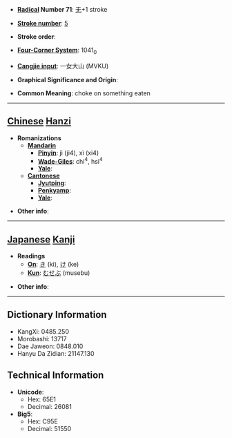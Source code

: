 * '''[[Wiktionary:Chinese radical index| Radical]] Number 71''': [[Wiktionary:Chinese radical index 无|无]]+1 stroke

* '''[[Wiktionary:Chinese total strokes index|Stroke number]]''': [[Wiktionary:Chinese total strokes index 5|5]]

* '''Stroke order''': 

* '''[[Wiktionary:Chinese four corner index|Four-Corner System]]''': 1041<sub>0</sub>

* '''[[Wiktionary:Chinese Cangjie index|Cangjie input]]''': 一女大山 (MVKU)

* '''Graphical Significance and Origin''': 

* '''Common Meaning''': choke on something eaten

----

== [[Chinese]] [[Hanzi]] ==

* '''Romanizations'''
** '''[[Mandarin]]'''
*** '''[[Pinyin]]''': jì (ji4), xì (xi4)
*** '''[[Wade-Giles]]''': chi<sup>4</sup>, hsi<sup>4</sup>
*** '''[[Yale]]''': 
** '''[[Cantonese]]'''
*** '''[[Jyutping]]''':
*** '''[[Penkyamp]]''': 
*** '''[[Yale]]''': 

* '''Other info''': 

----

== [[Japanese]] [[Kanji]] ==

* '''Readings'''
** '''[[On]]''': [[き]] (ki), [[け]] (ke)
** '''[[Kun]]''': [[むせぶ]] (musebu)

* '''Other info''':  

----

== Dictionary Information ==

* KangXi: 0485.250
* Morobashi: 13717
* Dae Jaweon: 0848.010
* Hanyu Da Zidian: 21147.130

== Technical Information ==

* '''Unicode''':
** Hex: 65E1
** Decimal: 26081
* '''Big5''':
** Hex: C95E
** Decimal: 51550